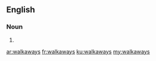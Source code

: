 ==English==

===Noun===
{{head|en|plural}}

# {{plural of|walkaway|lang=en|nocat=1}}

[[ar:walkaways]]
[[fr:walkaways]]
[[ku:walkaways]]
[[my:walkaways]]